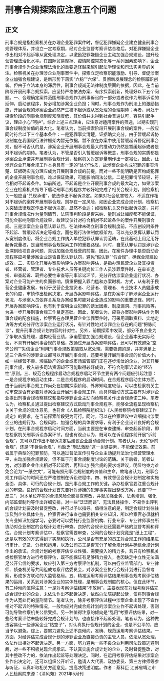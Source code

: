 # 刑事合规探索应注意五个问题
## 正文
刑事合规是指检察机关在办理企业犯罪案件时，督促犯罪嫌疑企业建立健全刑事合规管理体系，并设立一定考察期，经对企业监督考察评估合格后，对犯罪嫌疑企业作出相对不起诉等从宽处理决定，以激励犯罪嫌疑企业主动加强合规建设，提升经营管理法治化水平。在国际贸易摩擦、疫情防控常态化等一系列因素影响下，企业刑事合规作为企业治理法治化的重要途径越来越引起法学理论和司法实务界的关注。检察机关在办理涉企业刑事案件中，探索立足检察职能激励、引导、督促涉案企业加强合规建设，是新形势下落实“六稳”“六保”、贯彻新发展理念的检察履职创新。但由于立法本身的滞后性，刑事合规尚无法律制度层面的依据，因此，在当前阶段开展刑事合规探索，应坚持严格依法办案、有序探索创新，处理好以下五个问题。一、合理确定案件范围刑事合规作为刑事诉讼的一部分或者说作为刑事诉讼的延伸，启动该程序，势必增加涉案企业负担；同时，刑事合规作为刑法上的激励措施，开展合规的涉案企业必然产生被不起诉或从宽处理的合理期待；再者，尚处于探索阶段的刑事合规制度知晓度低，其价值并未得到社会普遍认可，容易引起争议，理应小心“呵护”。综合上述三点理由，应注意对适用案件的筛选，以期实现刑事合规制度价值的最大化。笔者认为，当前探索阶段开展刑事合规的案件，一般应同时符合以下三个基本条件：一是犯罪事实清楚，证据确实充分。由于暂缓起诉协议制度在我国现行法律框架内暂无依据，暂不宜在办案中使用暂缓起诉督促刑事合规，但不可否认的是，涉案企业开展刑事合规最大的推动力仍然是暂缓起诉或者是对不起诉的期待。笔者认为，不管是否引入暂缓起诉等概念，刑事合规的实质都是涉案企业承诺并开展刑事合规计划，检察机关对定罪量刑作出一定减让，因此，让涉罪企业开展合规工作本身具有一定的“处分”性质，故涉案企业构成犯罪的事实清楚、证据确实充分理应成为开展刑事合规的前提，而对一些不能明确是否构成犯罪的企业开展刑事合规，难以保证效果，可能影响司法公信。二是犯罪情节较轻，符合相对不起诉条件。如前所述，不起诉是企业开展刑事合规的最大动力，如果涉案企业在检察机关指导下启动刑事合规程序并较好地完成了相关合规计划，则检察机关一般应当“兑现承诺”，依法作出不起诉决定。如果对社会危害较大、不适宜作相对不起诉的案件开展刑事合规，则存在一定风险，如因企业完成合规计划，检察机关突破法律规定作出不起诉决定，显然不合适；如检察机关又作出起诉决定，只将刑事合规情况作为量刑情节，法院审判阶段是否采纳、量刑减让幅度都不能保证，可能会影响刑事合规效果，故建议仅针对符合相对不起诉条件的案件开展刑事合规。三是涉案企业自愿认罪认罚。在法律未确立刑事合规制度前，不应创设附条件不起诉、暂缓起诉决定等概念，而在现行法律制度框架内，可以充分发挥认罪认罚从宽制度作用，将企业合规工作纳入单位犯罪认罪认罚范畴，在此基础上用足用好起诉裁量权，是当前刑事合规探索工作的重要路径。同时，自愿认罪认罚是涉罪企业深刻检视自身问题、真诚加强合规经营的前提，因此，在案件办理中是否启动合规程序应考量涉案企业是否自愿认罪认罚，避免“假认罪”“假合规”，确保合规建设成效。二、实质化开展办案影响评估办案影响评估，是指办理民营企业及其投资者、经营者、管理者、专业技术人员等关键岗位工作人员涉罪案件时，在审查逮捕、审查起诉、羁押必要性审查等刑事诉讼环节，充分评估涉案企业运行状况、办案对企业可能产生的负面影响，慎重把握入罪门槛和办案时机、方式，从有利于民营企业健康发展，有利于民营企业投资者、经营者、管理者、专业技术人员健康成长的角度，审慎作出检察决定。开展办案影响评估，是在办案中了解涉案企业运行状况、与涉案人员依存关系及办案结果可能对企业造成的影响的重要途径。同时，开展办案影响评估，也有利于查明企业犯罪的诱发因素、制度漏洞、刑事风险等，为进一步开展刑事合规工作奠定基础。因此，笔者认为，应将办案影响评估作为刑事合规的配套措施，检察官在办理民营企业涉罪案件时，可采用调取资料、实地走访等方式充分评估涉案企业运行状况，有针对性地对涉罪企业存在的问题“把脉问诊”，提升刑事合规计划内容的针对性。另外，前期探索中发现，部分不良企业为了争取从宽处理，虚构经营业绩，承诺愿意加强合规建设，但企业基本无实际经营，不具有开展刑事合规的基础，故通过开展办案影响评估，还可以有效避免“空壳公司”“失信企业”利用刑事合规政策骗取从宽处理。需要强调的是，并非满足上述三个条件的涉罪企业都可以开展刑事合规，还要考量开展刑事合规的价值大小，如一些经营不善、濒临破产的企业或市场监管部门正在逐步淘汰的企业，对其开展刑事合规，投入较多司法资源却不可能取得较好成效，不符合刑事诉讼的“经济性”原则。三、规范合规程序启动合规程序启动环节主要有两个问题应引起注意：一是合规程序的启动主体，二是合规程序的启动时间。在合规程序启动主体方面，由于当前刑事合规工作尚处在初期探索阶段、外界知晓度较低，可以由检察机关主动审查是否有必要对涉案企业开展刑事合规工作，而具体启动方式主要有对涉罪企业提出刑事合规检察建议和指导涉罪企业主动向检察机关作出合规承诺二种。笔者认为，检察机关通过提出检察建议方式启动刑事合规程序，能够全流程呈现检察机关关于合规的具体意见，也符合《人民检察院组织法》《人民检察院检察建议工作规定》的要求，在当前探索阶段更为可行。同时，可以在检察建议中详细指出涉案企业的违规行为、合规风险、加强合规的具体要求等，有利于企业设计良好的合规计划。在刑事合规程序启动时间方面，当前主要是在审查逮捕、审查起诉阶段，即在检察机关刑事诉讼办案环节。但也有观点认为，既可以在诉讼程序前开展“诉前合规”，又可以在作出不起诉决定后建议企业启动合规计划。笔者认为，无论“诉前合规”，还是“不诉后合规”，均缺乏“刑法激励”这一关键要素，不能保证效果。前者属于典型的犯罪预防，可以通过普法宣传引导企业主动提升法治化经营管理水平，主动加强合规建设，但不属于刑事合规制度讨论的范畴。关于后者，笔者认为，对涉罪企业作出相对不起诉后，再科以加强合规的要求或建议，明显约束力难免会沦为“一纸空文”，可能有损刑事合规制度的价值和生命。故笔者认为，刑事合规工作启动的时间还应严格控制在诉讼进程中。四、有效督促合规计划制定和实施 全面、具体、可行的合规计划，是刑事合规工作的关键，承办检察官要注重合规计划的审查。良好的合规计划首先要针对涉嫌的犯罪事实提出整改方案，还要“举一反三”，对本单位存在的合规风险全面排查整改，并就加强业务、法务培训、强化内部监督制约等作出详细安排。对一些“泛泛而谈”、无法具体操作、不易作出评判的合规计划要及时督促整改，并可以予以指导。值得注意的是，制定合规计划往往涉及到企业具体业务，检察官进行审查也需要相关专业知识，所以检察官必须就相关专业知识加强学习，必要时可以委托行业监管机构、行业专家、专业律师事务所协助对企业制定的合规计划进行审查。良好的合规计划还需要严格的监督考察和评估。合规计划考察评估中，检察官需要审查，公司的合规计划究竟是“纸上工程”，还是以有效的方式得到了实施和执行，公司是否有充足的员工对合规工作的结果进行审计、记录、分析和运用，以及公司员工是否充分了解合规计划并确信合规计划作出的承诺。合规计划的考察评估专业性强、需要投入的精力多，若只有检察机关或检察官单方进行考察评估，既不能保证有足够精力投入，也因缺乏中立性无法满足公开公信的要求，故应引入第三方考察评估机制，可以由行业监管部门、专业律师、侦查机关等共同组成考察评估委员会，对涉案企业执行合规计划进行监督考察，形成多方联动的大监管格局。五、精准运用考察评估结果刑事合规考察评估结果的运用，关系到对涉案企业的实体处理，是刑事合规制度的核心。但在此环节，有二种倾向值得注意：一是对考察评估结果“不敢用”，主要表现在对经考察评估完成合规计划的企业，未依法作出不起诉决定，依然向法院提起公诉，仅将刑事合规作为从宽处罚的量刑情节。笔者认为，除非考察评估过程中涉案企业出现了不宜作相对不起诉的特殊情况，一般均应对完成合规计划的涉案企业作不起诉处理，否则可能导致检察机关公信受损。另一种值得注意的倾向是“乱用”考察评估结果，对一些经考察评估未能较好完成合规计划的，也直接作不起诉处理。笔者认为，这种做法容易让一些涉案企业“钻空子”，对认真执行合规计划的企业，也是不公平的，应当予以避免。综上，要努力避免上述不良倾向，准确、规范运用考察评估结果。一方面，对经评估完成合规计划的涉罪企业及直接负责的主管人员，依法从宽处理，依法作出相对不起诉决定。另一方面，努力避免一些不良企业利用司法政策逃避制裁，对一些不积极兑现合规承诺、不认真实施合规计划的企业，及时督促整改，对其中整改不力的，依法作出起诉等处理决定。同时，在运用考察评估结果对涉案企业作出决定时，还可以组织公开听证，邀请人大代表、政协委员、第三方律师等参与听证，认真听取相关方面意见，提高决策透明度。作者：蔡科臣 江苏省靖江市人民检察院来源：《清风苑》2021年5月刊